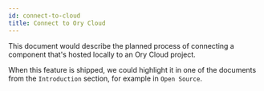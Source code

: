 ```yaml
---
id: connect-to-cloud
title: Connect to Ory Cloud
---
```


This document would describe the planned process of connecting a component that's hosted
locally to an Ory Cloud project.

When this feature is shipped, we could highlight it in one of the documents from the 
`Introduction` section, for example in `Open Source`.